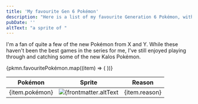 ```yaml
---
title: 'My favourite Gen 6 Pokémon'
description: "Here is a list of my favourite Generation 6 Pokémon, with their sprites from X/Y, and why I love them so much."
pubDate: ''
altText: "a sprite of "
---
```


I'm a fan of quite a few of the new Pokémon from X and Y. While these haven't been the best games in the series for me, I've still enjoyed playing through and catching some of the new Kalos Pokémon.

<table class="fave-pkmn">
	<thead>
		<tr>
			<th>Pokémon</th>
			<th>Sprite</th>
			<th>Reason</th>
		</tr>
	</thead>
	{pkmn.favouritePokémon.map((item) => (
	<tr>
		<td>{item.pokémon}</td>
		<td><img src={item.sprite} alt={frontmatter.altText + item.pokémon} /></td>
		<td>{item.reason}</td>
	</tr>
	))}
</table>